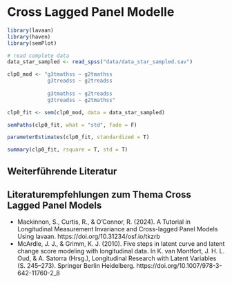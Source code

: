 # Cross Lagged Panel Modelle

```r
library(lavaan)
library(haven)
library(semPlot)

# read complete data
data_star_sampled <- read_spss("data/data_star_sampled.sav")

clp0_mod <- "g3tmathss ~ g2tmathss
             g3treadss ~ g2treadss
             
             g3tmathss ~ g2treadss
             g3treadss ~ g2tmathss"

clp0_fit <- sem(clp0_mod, data = data_star_sampled)

semPaths(clp0_fit, what = "std", fade = F)

parameterEstimates(clp0_fit, standardized = T)

summary(clp0_fit, rsquare = T, std = T)
```


## Weiterführende Literatur
:::{.callout-note collapse=false appearance='default' icon=true}
## Literaturempfehlungen zum Thema Cross Lagged Panel Models
* Mackinnon, S., Curtis, R., & O’Connor, R. (2024). A Tutorial in Longitudinal Measurement Invariance and Cross-lagged Panel Models Using lavaan. https://doi.org/10.31234/osf.io/tkzrb
* McArdle, J. J., & Grimm, K. J. (2010). Five steps in latent curve and latent change score modeling with longitudinal data. In K. van Montfort, J. H. L. Oud, & A. Satorra (Hrsg.), Longitudinal Research with Latent Variables (S. 245–273). Springer Berlin Heidelberg. https://doi.org/10.1007/978-3-642-11760-2_8
:::